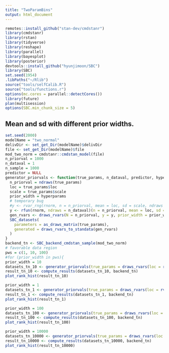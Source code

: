 ```yaml
---
title: "TwoParamBins"
output: html_document
---
```


```r
remotes::install_github("stan-dev/cmdstanr")
library(cmdstanr)
library(rstan)
library(tidyverse)
library(reshape)
library(parallel)
library(bayesplot)
library(posterior)
devtools::install_github("hyunjimoon/SBC")
library(SBC)
set.seed(1954)
.libPaths("~/Rlib")
source("tools/selfCalib.R")
source("tools/functions.r")
options(mc.cores = parallel::detectCores())
library(future)
plan(multisession)
options(SBC.min_chunk_size = 5)
```

## Mean and sd with different prior widths.
```r
set.seed(2000)
modelName = "two_normal"
delivDir <- set_get_Dir(modelName)$delivDir
file <- set_get_Dir(modelName)$file
mod_two_norm = cmdstanr::cmdstan_model(file)
n_priorval = 1000
n_dataval = 1
n_sample = 1000
predictor = NULL
generator_priorvals <- function(true_params, n_dataval, predictor, hyperparams){
  n_priorval = ndraws(true_params)
  loc = true_params$loc
  scale = true_params$scale
  prior_width = hyperparams
  # temporary bug
  #y <- rvar_rng(rnorm, n = n_priorval, mean = loc, sd = scale, ndraws = n_dataval) 
  y <- rfun(rnorm, ndraws = n_dataval)(n = n_priorval, mean = loc, sd = scale)
  gen_rvars <- draws_rvars(N = n_priorval, y = y, prior_width = prior_width)
  SBC_datasets(
    parameters = as_draws_matrix(true_params), 
    generated = draws_rvars_to_standata(gen_rvars)
  )
}
backend_tn <- SBC_backend_cmdstan_sample(mod_two_norm)
# favorable data region
pws = c(1, 10, 100)
#for (prior_width in pws){
prior_width = 10
datasets_tn_10 <- generator_priorvals(true_params = draws_rvars(loc = rvar(rnorm(n_priorval, 0, prior_width)), scale = rvar(rexp(n_priorval, prior_width))), n_dataval, predictor = predictor, hyperparams = prior_width)
result_tn_10 <- compute_results(datasets_tn_10, backend_tn)
plot_rank_hist(result_tn_10)

prior_width = 1
datasets_tn_1 <- generator_priorvals(true_params = draws_rvars(loc = rvar(rnorm(n_priorval, 0, prior_width)), scale = rvar(rexp(n_priorval, prior_width))), n_dataval, predictor = predictor, hyperparams = prior_width)
result_tn_1 <- compute_results(datasets_tn_1, backend_tn)
plot_rank_hist(result_tn_1)

prior_width = 100
datasets_tn_100 <- generator_priorvals(true_params = draws_rvars(loc = rvar(rnorm(n_priorval, 0, prior_width)), scale = rvar(rexp(n_priorval, prior_width))), n_dataval, predictor = predictor, hyperparams = prior_width)
result_tn_100 <- compute_results(datasets_tn_100, backend_tn)
plot_rank_hist(result_tn_100)

prior_width = 10000
datasets_tn_10000 <- generator_priorvals(true_params = draws_rvars(loc = rvar(rnorm(n_priorval, 0, prior_width)), scale = rvar(rexp(n_priorval, prior_width))), n_dataval, predictor = predictor, hyperparams = prior_width)
result_tn_10000 <- compute_results(datasets_tn_10000, backend_tn)
plot_rank_hist(result_tn_10000)
```
